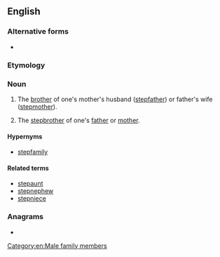 {{also|step-uncle}}
==English==

===Alternative forms===
* {{l|en|step-uncle}}

===Etymology===
{{prefix|en|step|uncle}}

===Noun===
{{en-noun}}

# {{lb|en|rare}} The [[brother]] of one's mother's husband ([[stepfather]]) or father's wife ([[stepmother]]).
# {{lb|en|rare}} The [[stepbrother]] of one's [[father]] or [[mother]].

====Hypernyms====
* [[stepfamily]]

====Related terms====
* [[stepaunt]]
* [[stepnephew]]
* [[stepniece]]

===Anagrams===
* {{anagrams|en|a=ceelnpstu|centuples}}

[[Category:en:Male family members]]